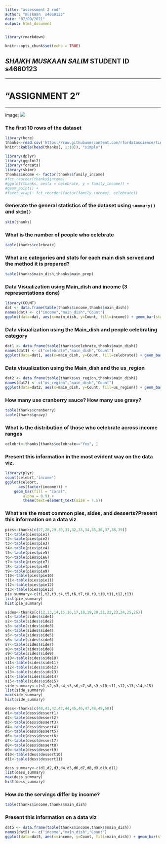 ```yaml
---
title: "assessment 2 rmd"
author: "muskaan  s4660123"
date: "07/09/2021"
output: html_document
---
```

```r
library(rmarkdown)
```

```r
knitr::opts_chunk$set(echo = TRUE)
```
## *SHAIKH MUSKAAN SALIM* STUDENT ID **s4660123**
***
# "ASSIGNMENT 2"
***
image: ![](C:\Users\MUSKAAN\OneDrive\Pictures/20200317_231451.jpg)

### The first 10 rows of the dataset
```r
library(here)
thanks<-read.csv('https://raw.githubusercontent.com/rfordatascience/tidytuesday/master/data/2018/2018-11-20/thanksgiving_meals.csv')
knitr::kable(head(thanks[, 1:10]), "simple")
```
```r
library(dplyr) 
library(ggplot2) 
library(forcats)
library(skimr)
thanks$income <- factor(thanks$family_income)
#fct_reorder(thanks$income)
#ggplot(thanks, aes(x = celebrate, y = family_income)) + 
#geom_point() + 
#facet_wrap(~ fct_reorder(factor(family_income), celebrate))
```
### Generate the general statistics of the dataset using `summary()` and `skim()` 
```r
skim(thanks)
```
### What is the number of people who celebrate
```r
table(thanks$celebrate)
```
### What are categories and stats for each main dish served and the method it is prepared?
```r
table(thanks$main_dish,thanks$main_prep)
```
### Data Visualization using Main_dish  and income (3 representations done)

```r
library(COUNT)
dat <- data.frame(table(thanks$income,thanks$main_dish))
names(dat) <- c("income","main_dish","Count")
ggplot(data=dat, aes(x=main_dish, y=Count, fill=income)) + geom_bar(stat="identity")
```

### Data visualization using the Main_dish and people celebrating category

```r
dat1 <- data.frame(table(thanks$celebrate,thanks$main_dish))
names(dat1) <- c("celebrate","main_dish","Count")
ggplot(data=dat1, aes(x=main_dish, y=Count, fill=celebrate)) + geom_bar(stat="identity")

```

### Data visualization using the Main_dish and the us_region
```r

dat2 <- data.frame(table(thanks$us_region,thanks$main_dish))
names(dat2) <- c("us_region","main_dish","Count")
ggplot(data=dat2, aes(x=main_dish, y=Count, fill=us_region)) + geom_bar(stat="identity")
```
### How many use cranberry sauce? How many use gravy?
```r
table(thanks$cranberry)
table(thanks$gravy)
```
### What is the distribution of those who celebrate across income ranges
```r
celebrt<-thanks[thanks$celebrate=="Yes", ]
```
### Present this information in the most evident way on the data viz.
```r
library(plyr)
count(celebrt,'income')
ggplot(celebrt,
      aes(factor(income))) +
    geom_bar(fill = "coral",
        alpha = 0.9) +
        theme(text=element_text(size = 7.5))
```
### What are the most common pies, sides, and desserts?Present this information on a data viz
```r
pies<-thanks[c(27,28,29,30,31,32,33,34,35,36,37,38,39)]
t1<-table(pies$pie1)
t2<-table(pies$pie2)
t3<-table(pies$pie3)
t4<-table(pies$pie4)
t5<-table(pies$pie5)
t6<-table(pies$pie6)
t7<-table(pies$pie7)
t8<-table(pies$pie8)
t9<-table(pies$pie9)
t10<-table(pies$pie10)
t11<-table(pies$pie11)
t12<-table(pies$pie12)
t13<-table(pies$pie13)
pie_summary<-c(t1,t2,t3,t4,t5,t6,t7,t8,t9,t10,t11,t12,t13)
list(pie_summary)
hist(pie_summary)

```
```r
sides<-thanks[c(12,13,14,15,16,17,18,19,20,21,22,23,24,25,26)]
s1<-table(sides$side1)
s2<-table(sides$side2)
s3<-table(sides$side3)
s4<-table(sides$side4)
s5<-table(sides$side5)
s6<-table(sides$side6)
s7<-table(sides$side7)
s8<-table(sides$side8)
s9<-table(sides$side9)
s10<-table(sides$side10)
s11<-table(sides$side11)
s12<-table(sides$side12)
s13<-table(sides$side13)
s14<-table(sides$side14)
s15<-table(sides$side15)
side_summary<-c(s1,s2,s3,s4,s5,s6,s7,s8,s9,s10,s11,s12,s13,s14,s15)
list(side_summary)
max(side_summary)
hist(side_summary)
```
```r
dess<-thanks[c(40,41,42,43,44,45,46,47,48,49,50)]
d1<-table(dess$dessert1)
d2<-table(dess$dessert2)
d3<-table(dess$dessert3)
d4<-table(dess$dessert4)
d5<-table(dess$dessert5)
d6<-table(dess$dessert6)
d7<-table(dess$dessert7)
d8<-table(dess$dessert8)
d9<-table(dess$dessert9)
d10<-table(dess$dessert10)
d11<-table(dess$dessert11)

dess_summary<-c(d1,d2,d3,d4,d5,d6,d7,d8,d9,d10,d11)
list(dess_summary)
max(dess_summary)
hist(dess_summary)
```
### How do the servings differ by income?
```r
table(thanks$income,thanks$main_dish)
```
### Present this information on a data viz
```r
dat5 <- data.frame(table(thanks$income,thanks$main_dish))
names(dat5) <- c("income","main_dish","Count")
ggplot(data=dat5, aes(x=income, y=Count, fill=main_dish)) + geom_bar(stat="identity")+theme(text=element_text(size = 7.5))
```